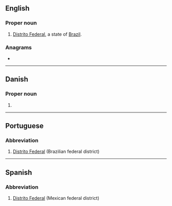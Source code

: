 {{also|df|dF|d.f.|d. f.}}
==English==

===Proper noun===
{{en-proper noun}}

# [[Distrito Federal]], a state of [[Brazil]].

===Anagrams===
* {{l|en|FD}}

----

==Danish==

===Proper noun===
{{da-proper noun}}

# {{abbreviation of|Dansk Folkeparti||Danish People's Party|lang=da}}

----

==Portuguese==

===Abbreviation===
{{rfc-header|Abbreviation}}
{{head|pt|abbreviation}}

# [[Distrito Federal]] (Brazilian federal district)

----

==Spanish==

===Abbreviation===
{{rfc-header|Abbreviation}}
{{head|es|abbreviation}}

# [[Distrito Federal]] (Mexican federal district)